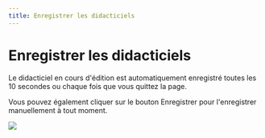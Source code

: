 ```yaml
--- 
title: Enregistrer les didacticiels 
--- 
```




# Enregistrer les didacticiels 
 
 Le didacticiel en cours d'édition est automatiquement enregistré toutes les 10 secondes ou chaque fois que vous quittez la page. 
 
 Vous pouvez également cliquer sur le bouton Enregistrer pour l'enregistrer manuellement à tout moment. 
 
 ![]( /img/ulearning/teacher/prepare32.png)
